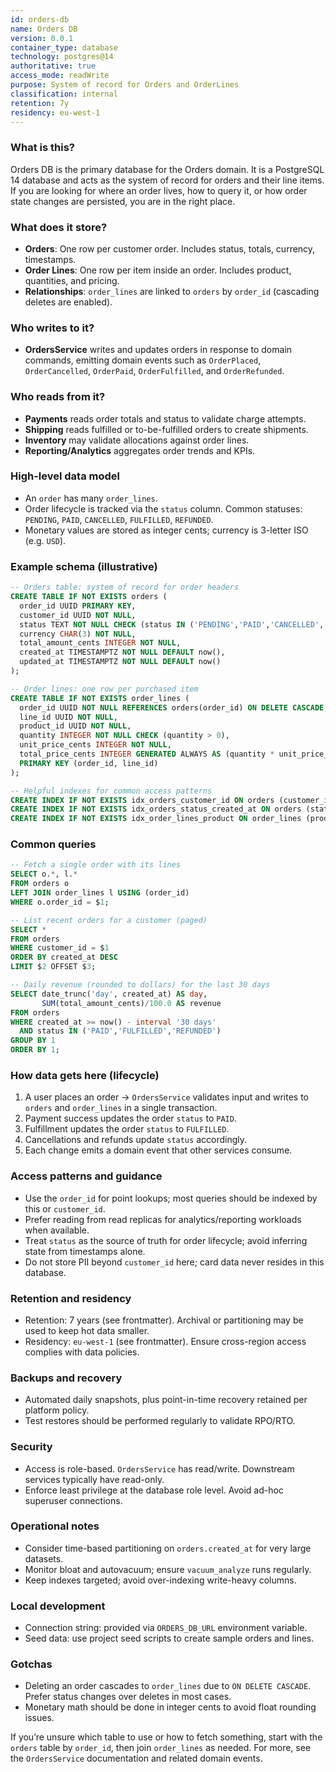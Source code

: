 ```yaml
---
id: orders-db
name: Orders DB
version: 0.0.1
container_type: database
technology: postgres@14
authoritative: true
access_mode: readWrite
purpose: System of record for Orders and OrderLines
classification: internal
retention: 7y
residency: eu-west-1
---
```


<NodeGraph />

### What is this?
Orders DB is the primary database for the Orders domain. It is a PostgreSQL 14 database and acts as the system of record for orders and their line items. If you are looking for where an order lives, how to query it, or how order state changes are persisted, you are in the right place.

### What does it store?
- **Orders**: One row per customer order. Includes status, totals, currency, timestamps.
- **Order Lines**: One row per item inside an order. Includes product, quantities, and pricing.
- **Relationships**: `order_lines` are linked to `orders` by `order_id` (cascading deletes are enabled).

### Who writes to it?
- **OrdersService** writes and updates orders in response to domain commands, emitting domain events such as `OrderPlaced`, `OrderCancelled`, `OrderPaid`, `OrderFulfilled`, and `OrderRefunded`.

### Who reads from it?
- **Payments** reads order totals and status to validate charge attempts.
- **Shipping** reads fulfilled or to-be-fulfilled orders to create shipments.
- **Inventory** may validate allocations against order lines.
- **Reporting/Analytics** aggregates order trends and KPIs.

### High-level data model
- An `order` has many `order_lines`.
- Order lifecycle is tracked via the `status` column. Common statuses: `PENDING`, `PAID`, `CANCELLED`, `FULFILLED`, `REFUNDED`.
- Monetary values are stored as integer cents; currency is 3-letter ISO (e.g. `USD`).

### Example schema (illustrative)
```sql
-- Orders table: system of record for order headers
CREATE TABLE IF NOT EXISTS orders (
  order_id UUID PRIMARY KEY,
  customer_id UUID NOT NULL,
  status TEXT NOT NULL CHECK (status IN ('PENDING','PAID','CANCELLED','FULFILLED','REFUNDED')),
  currency CHAR(3) NOT NULL,
  total_amount_cents INTEGER NOT NULL,
  created_at TIMESTAMPTZ NOT NULL DEFAULT now(),
  updated_at TIMESTAMPTZ NOT NULL DEFAULT now()
);

-- Order lines: one row per purchased item
CREATE TABLE IF NOT EXISTS order_lines (
  order_id UUID NOT NULL REFERENCES orders(order_id) ON DELETE CASCADE,
  line_id UUID NOT NULL,
  product_id UUID NOT NULL,
  quantity INTEGER NOT NULL CHECK (quantity > 0),
  unit_price_cents INTEGER NOT NULL,
  total_price_cents INTEGER GENERATED ALWAYS AS (quantity * unit_price_cents) STORED,
  PRIMARY KEY (order_id, line_id)
);

-- Helpful indexes for common access patterns
CREATE INDEX IF NOT EXISTS idx_orders_customer_id ON orders (customer_id);
CREATE INDEX IF NOT EXISTS idx_orders_status_created_at ON orders (status, created_at DESC);
CREATE INDEX IF NOT EXISTS idx_order_lines_product ON order_lines (product_id);
```

### Common queries
```sql
-- Fetch a single order with its lines
SELECT o.*, l.*
FROM orders o
LEFT JOIN order_lines l USING (order_id)
WHERE o.order_id = $1;

-- List recent orders for a customer (paged)
SELECT *
FROM orders
WHERE customer_id = $1
ORDER BY created_at DESC
LIMIT $2 OFFSET $3;

-- Daily revenue (rounded to dollars) for the last 30 days
SELECT date_trunc('day', created_at) AS day,
       SUM(total_amount_cents)/100.0 AS revenue
FROM orders
WHERE created_at >= now() - interval '30 days'
  AND status IN ('PAID','FULFILLED','REFUNDED')
GROUP BY 1
ORDER BY 1;
```

### How data gets here (lifecycle)
1. A user places an order → `OrdersService` validates input and writes to `orders` and `order_lines` in a single transaction.
2. Payment success updates the order `status` to `PAID`.
3. Fulfillment updates the order `status` to `FULFILLED`.
4. Cancellations and refunds update `status` accordingly.
5. Each change emits a domain event that other services consume.

### Access patterns and guidance
- Use the `order_id` for point lookups; most queries should be indexed by this or `customer_id`.
- Prefer reading from read replicas for analytics/reporting workloads when available.
- Treat `status` as the source of truth for order lifecycle; avoid inferring state from timestamps alone.
- Do not store PII beyond `customer_id` here; card data never resides in this database.

### Retention and residency
- Retention: 7 years (see frontmatter). Archival or partitioning may be used to keep hot data smaller.
- Residency: `eu-west-1` (see frontmatter). Ensure cross-region access complies with data policies.

### Backups and recovery
- Automated daily snapshots, plus point-in-time recovery retained per platform policy.
- Test restores should be performed regularly to validate RPO/RTO.

### Security
- Access is role-based. `OrdersService` has read/write. Downstream services typically have read-only.
- Enforce least privilege at the database role level. Avoid ad-hoc superuser connections.

### Operational notes
- Consider time-based partitioning on `orders.created_at` for very large datasets.
- Monitor bloat and autovacuum; ensure `vacuum_analyze` runs regularly.
- Keep indexes targeted; avoid over-indexing write-heavy columns.

### Local development
- Connection string: provided via `ORDERS_DB_URL` environment variable.
- Seed data: use project seed scripts to create sample orders and lines.

### Gotchas
- Deleting an order cascades to `order_lines` due to `ON DELETE CASCADE`. Prefer status changes over deletes in most cases.
- Monetary math should be done in integer cents to avoid float rounding issues.

If you’re unsure which table to use or how to fetch something, start with the `orders` table by `order_id`, then join `order_lines` as needed. For more, see the `OrdersService` documentation and related domain events.